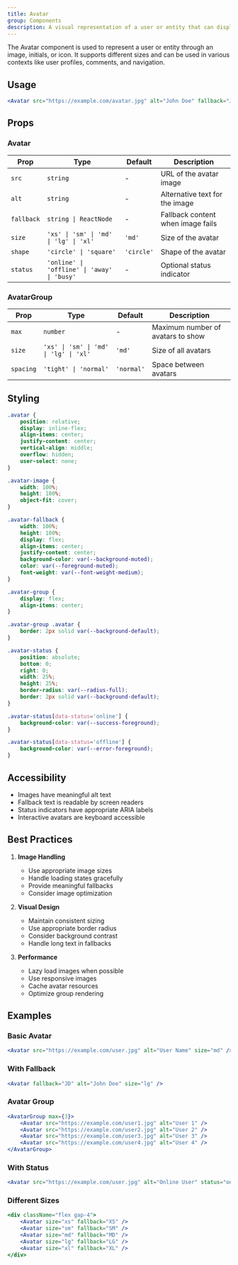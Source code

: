 ```yaml
---
title: Avatar
group: Components
description: A visual representation of a user or entity that can display an image, initials, or fallback icon.
---
```



The Avatar component is used to represent a user or entity through an image, initials, or icon. It supports different sizes and can be used in various contexts like user profiles, comments, and navigation.

## Usage

```jsx
<Avatar src="https://example.com/avatar.jpg" alt="John Doe" fallback="JD" />
```

## Props

### Avatar

| Prop       | Type                                        | Default    | Description                       |
| ---------- | ------------------------------------------- | ---------- | --------------------------------- |
| `src`      | `string`                                    | -          | URL of the avatar image           |
| `alt`      | `string`                                    | -          | Alternative text for the image    |
| `fallback` | `string \| ReactNode`                       | -          | Fallback content when image fails |
| `size`     | `'xs' \| 'sm' \| 'md' \| 'lg' \| 'xl'`      | `'md'`     | Size of the avatar                |
| `shape`    | `'circle' \| 'square'`                      | `'circle'` | Shape of the avatar               |
| `status`   | `'online' \| 'offline' \| 'away' \| 'busy'` | -          | Optional status indicator         |

### AvatarGroup

| Prop      | Type                                   | Default    | Description                       |
| --------- | -------------------------------------- | ---------- | --------------------------------- |
| `max`     | `number`                               | -          | Maximum number of avatars to show |
| `size`    | `'xs' \| 'sm' \| 'md' \| 'lg' \| 'xl'` | `'md'`     | Size of all avatars               |
| `spacing` | `'tight' \| 'normal'`                  | `'normal'` | Space between avatars             |

## Styling

```css
.avatar {
	position: relative;
	display: inline-flex;
	align-items: center;
	justify-content: center;
	vertical-align: middle;
	overflow: hidden;
	user-select: none;
}

.avatar-image {
	width: 100%;
	height: 100%;
	object-fit: cover;
}

.avatar-fallback {
	width: 100%;
	height: 100%;
	display: flex;
	align-items: center;
	justify-content: center;
	background-color: var(--background-muted);
	color: var(--foreground-muted);
	font-weight: var(--font-weight-medium);
}

.avatar-group {
	display: flex;
	align-items: center;
}

.avatar-group .avatar {
	border: 2px solid var(--background-default);
}

.avatar-status {
	position: absolute;
	bottom: 0;
	right: 0;
	width: 25%;
	height: 25%;
	border-radius: var(--radius-full);
	border: 2px solid var(--background-default);
}

.avatar-status[data-status='online'] {
	background-color: var(--success-foreground);
}

.avatar-status[data-status='offline'] {
	background-color: var(--error-foreground);
}
```

## Accessibility

- Images have meaningful alt text
- Fallback text is readable by screen readers
- Status indicators have appropriate ARIA labels
- Interactive avatars are keyboard accessible

## Best Practices

1. **Image Handling**

   - Use appropriate image sizes
   - Handle loading states gracefully
   - Provide meaningful fallbacks
   - Consider image optimization

2. **Visual Design**

   - Maintain consistent sizing
   - Use appropriate border radius
   - Consider background contrast
   - Handle long text in fallbacks

3. **Performance**
   - Lazy load images when possible
   - Use responsive images
   - Cache avatar resources
   - Optimize group rendering

## Examples

### Basic Avatar

```jsx
<Avatar src="https://example.com/user.jpg" alt="User Name" size="md" />
```

### With Fallback

```jsx
<Avatar fallback="JD" alt="John Doe" size="lg" />
```

### Avatar Group

```jsx
<AvatarGroup max={3}>
	<Avatar src="https://example.com/user1.jpg" alt="User 1" />
	<Avatar src="https://example.com/user2.jpg" alt="User 2" />
	<Avatar src="https://example.com/user3.jpg" alt="User 3" />
	<Avatar src="https://example.com/user4.jpg" alt="User 4" />
</AvatarGroup>
```

### With Status

```jsx
<Avatar src="https://example.com/user.jpg" alt="Online User" status="online" />
```

### Different Sizes

```jsx
<div className="flex gap-4">
	<Avatar size="xs" fallback="XS" />
	<Avatar size="sm" fallback="SM" />
	<Avatar size="md" fallback="MD" />
	<Avatar size="lg" fallback="LG" />
	<Avatar size="xl" fallback="XL" />
</div>
```
